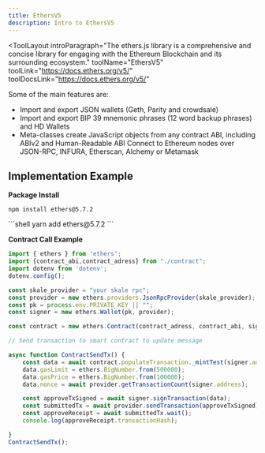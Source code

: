 ```yaml
---
title: EthersV5
description: Intro to EthersV5
---
```


<ToolLayout
    introParagraph="The ethers.js library is a comprehensive and concise library for engaging with the Ethereum Blockchain and its surrounding ecosystem."
    toolName="EthersV5"
    toolLink="https://docs.ethers.org/v5/"
    toolDocsLink="https://docs.ethers.org/v5/"
>


Some of the main features are:
- Import and export JSON wallets (Geth, Parity and crowdsale)
- Import and export BIP 39 mnemonic phrases (12 word backup phrases) and HD Wallets
- Meta-classes create JavaScript objects from any contract ABI, including ABIv2 and Human-Readable ABI
Connect to Ethereum nodes over JSON-RPC, INFURA, Etherscan, Alchemy or Metamask

## Implementation Example

**Package Install**
<Tabs>
<TabItem label="npm">
```shell
npm install ethers@5.7.2
```
</TabItem>
<TabItem label="yarn">
```shell
yarn add ethers@5.7.2
```
</TabItem>
</Tabs>

**Contract Call Example**
```typescript
import { ethers } from 'ethers';
import {contract_abi,contract_adress} from "./contract";
import dotenv from 'dotenv'; 
dotenv.config();

const skale_provider = "your skale rpc";
const provider = new ethers.providers.JsonRpcProvider(skale_provider);
const pk = process.env.PRIVATE_KEY || "";
const signer = new ethers.Wallet(pk, provider);

const contract = new ethers.Contract(contract_adress, contract_abi, signer);

// Send transaction to smart contract to update message

async function ContractSendTx() {
    const data = await contract.populateTransaction._mintTest(signer.address);
    data.gasLimit = ethers.BigNumber.from(500000);
    data.gasPrice = ethers.BigNumber.from(100000);
    data.nonce = await provider.getTransactionCount(signer.address);

    const approveTxSigned = await signer.signTransaction(data);
    const submittedTx = await provider.sendTransaction(approveTxSigned);
    const approveReceipt = await submittedTx.wait();
    console.log(approveReceipt.transactionHash);

}
ContractSendTx();
```

</ToolLayout>